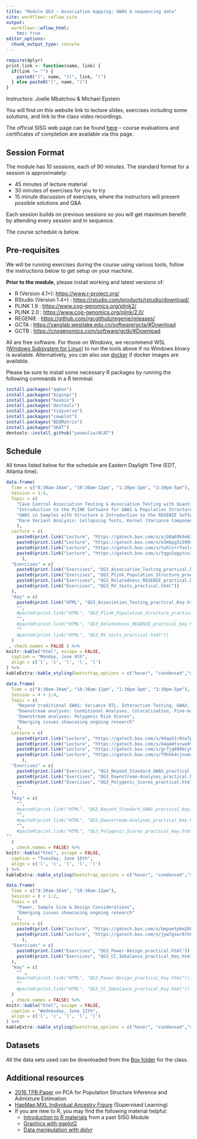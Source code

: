 ```yaml
---
title: "Module QG3 - Association mapping: GWAS & sequencing data"
site: workflowr::wflow_site
output:
  workflowr::wflow_html:
    toc: true
editor_options:
  chunk_output_type: console
---
```


```r
require(dplyr)
print.link <- function(name, link) {
  if(link != "") { 
    paste0("[", name, "](", link, ")")
  } else paste0("[", name, "]")
}
```

Instructors: Joelle Mbatchou & Michael Epstein

You will find on this website link to lecture slides, exercises including some solutions, and link to the class video recordings.

The official SISG web page can be found [here](https://sisg.biosciences.gatech.edu/sisg-module-qg3/) – course evaluations and certificates of completion are available via this page.


## Session Format
The module has 10 sessions, each of 90 minutes. The standard format for a session is approximately:

* 45 minutes of lecture material
* 30 minutes of exercises for you to try 
* 15 minute discussion of exercises, where the instructors will present possible solutions and Q&A

Each session builds on previous sessions so you will get maximum benefit by attending every session and in sequence.

The course schedule is below.


## Pre-requisites

We will be running exercises during the course using various tools, follow the instructions below to get setup on your machine.

**Prior to the module**, please install working and latest versions of:

* R (Version 4.1+): 
  <a href="https://www.r-project.org/" target="_blank">https://www.r-project.org/</a>
* RStudio (Version 1.4+) : 
  <a href="https://rstudio.com/products/rstudio/download/" target="_blank">https://rstudio.com/products/rstudio/download/</a>
* PLINK 1.9 : 
  <a href="https://www.cog-genomics.org/plink2/" target="_blank">https://www.cog-genomics.org/plink2/</a>
* PLINK 2.0 : 
  <a href="https://www.cog-genomics.org/plink/2.0/" target="_blank">https://www.cog-genomics.org/plink/2.0/</a>
* REGENIE : 
  <a href="https://github.com/rgcgithub/regenie/releases/" target="_blank">https://github.com/rgcgithub/regenie/releases/</a>
* GCTA : 
  <a href="https://yanglab.westlake.edu.cn/software/gcta/#Download" target="_blank">https://yanglab.westlake.edu.cn/software/gcta/#Download</a>
* GCTB : 
  <a href="https://cnsgenomics.com/software/gctb/#Download" target="_blank">https://cnsgenomics.com/software/gctb/#Download</a>

All are free software. For those on Windows, we recommend WSL ([Windows Subsystem for Linux](https://learn.microsoft.com/en-us/windows/wsl/install)) to run the tools above if no Windows binary is available. Alternatively, you can also use [docker](https://docs.docker.com/desktop/setup/install/windows-install/) if docker images are available.

Please be sure to install some necessary R packages by running the following commands in a R terminal:
```r
install.packages("qqman")
install.packages("bigsnpr")
install.packages("hexbin")
install.packages("devtools")
install.packages("tidyverse")
install.packages("cowplot")
install.packages("BEDMatrix")
install.packages("SKAT")
devtools::install_github("yaowuliu/ACAT")
```

## Schedule

All times listed below for the schedule are Eastern Daylight Time (EDT, Atlanta time).

```r
data.frame(
  Time = c("8:30am-10am", "10:30am-12pm", "1:30pm-3pm", "3:30pm-5pm"),
  Session = 1:4,
  Topic = c(
    "Case Control Association Testing & Association Testing with Quantitative Traits",
    "Introduction to the PLINK Software for GWAS & Population Structure Inference",
    "GWAS in Samples with Structure & Introduction to the REGENIE Software",
    "Rare Variant Analysis: Collapsing Tests, Kernel (Variance Component) Tests and Omnibus Tests"
    ),
  Lecture = c(
    paste0(print.link("Lecture", "https://gatech.box.com/s/yjb8q69k4e63ogufooccrfkd097di3m2")),
    paste0(print.link("Lecture", "https://gatech.box.com/s/e3mbpg5i590dzcz8fhedhwjszq8fjsve")),
    paste0(print.link("Lecture", "https://gatech.box.com/s/tuhlzrrfosl4i7zgd2gqp0yir2b428zh")),
    paste0(print.link("Lecture", "https://gatech.box.com/s/tqgn2agytnu1gltndcvqjfirag4j87jt"))
      ),
  "Exercises" = c(
    paste0(print.link("Exercises", "QG3_Association_Testing_practical.html")),
    paste0(print.link("Exercises", "QG3_Plink_Population_Structure_practical.html")),
    paste0(print.link("Exercises", "QG3_Relatedness_REGENIE_practical.html")),
    paste0(print.link("Exercises", "QG3_RV_tests_practical.html"))
  ),
  "Key" = c(
    paste0(print.link("HTML", "QG3_Association_Testing_practical_Key.html")),
    "",
    #paste0(print.link("HTML", "QG3_Plink_Population_Structure_practical_Key.html")),
    "",
    #paste0(print.link("HTML", "QG3_Relatedness_REGENIE_practical_Key.html")),
    ""
    #paste0(print.link("HTML", "QG3_RV_tests_practical.html"))
  )
 , check.names = FALSE ) %>%
knitr::kable("html", escape = FALSE, 
  caption = "Monday, June 9th", 
  align = c('l', 'c', 'l', 'l', 'l')
) %>%
kableExtra::kable_styling(bootstrap_options = c("hover", "condensed","striped"))
```

```r
data.frame(
  Time = c("8:30am-10am", "10:30am-12pm", "1:30pm-3pm", "3:30pm-5pm"),
  Session = 4 + 1:4,
  Topic = c(
    "Beyond traditional GWAS: Variance QTL, Interaction Testing, GWAX, Time-to-event, Multi-trait analysis",
    "Downstream analyses: Conditional Analyses, Colocalization, Fine-mapping, Gene-based & Pathways Analysis",
    "Downstream analyses: Polygenic Risk Scores",
    "Emerging issues showcasing ongoing research"
    ),
  Lecture = c(
    paste0(print.link("Lecture", "https://gatech.box.com/s/04qa51r6tw7prfhdflc1taroim6jaudv")),
    paste0(print.link("Lecture", "https://gatech.box.com/s/k4q4mtscwa9txdcc6qdxiviyrzob3djf")),
    paste0(print.link("Lecture", "https://gatech.box.com/s/gr7jq894brykdq4s64nqd09b5guateel")),
    paste0(print.link("Lecture", "https://gatech.box.com/s/f9hhb4cjnumy4i7yp7hgxcyv3fgwo9xf"))
      ),
  "Exercises" = c(
    paste0(print.link("Exercises", "QG3_Beyond_Standard_GWAS_practical.html")),
    paste0(print.link("Exercises", "QG3_Downstream-Analyses_practical.html")),
    paste0(print.link("Exercises", "QG3_Polygenic_Scores_practical.html")),
    ""
  ),
  "Key" = c(
    "",
    #paste0(print.link("HTML", "QG3_Beyond_Standard_GWAS_practical_Key.html")),
    "",
    #paste0(print.link("HTML", "QG3_Downstream-Analyses_practical_Key.html")),
    "",
    #paste0(print.link("HTML", "QG3_Polygenic_Scores_practical_Key.html")),
""
  )
  , check.names = FALSE) %>%
knitr::kable("html", escape = FALSE, 
  caption = "Tuesday, June 10th", 
  align = c('l', 'c', 'l', 'l', 'l')
) %>%
kableExtra::kable_styling(bootstrap_options = c("hover", "condensed","striped"))
```

```r
data.frame(
  Time = c("8:30am-10am", "10:30am-12pm"),
  Session = 8 + 1:2,
  Topic = c(
    "Power, Sample Size & Design Considerations",
    "Emerging issues showcasing ongoing research"
    ),
  Lecture = c(
    paste0(print.link("Lecture", "https://gatech.box.com/s/bmpoetpkm2bk3p2km5q7d8wth07vuuum")),
    paste0(print.link("Lecture", "https://gatech.box.com/s/jyw7gswr67n01zr1rt8b16xr8ptjdgaj"))
      ),
  "Exercises" = c(
    paste0(print.link("Exercises", "QG3_Power-Design_practical.html")),
    paste0(print.link("Exercises", "QG3_CC_Imbalance_practical_Key.html"))
  ),
  "Key" = c(
    "" , 
    #paste0(print.link("HTML", "QG3_Power-Design_practical_Key.html")),
    "" 
    #paste0(print.link("HTML", "QG3_CC_Imbalance_practical_Key.html"))
  )
  , check.names = FALSE) %>%
knitr::kable("html", escape = FALSE, 
  caption = "Wednesday, June 11th", 
  align = c('l', 'c', 'l', 'l', 'l')
) %>%
kableExtra::kable_styling(bootstrap_options = c("hover", "condensed","striped"))
```


## Datasets

All the data sets used can be downloaded from the [Box folder](https://gatech.box.com/s/s6m0970432k5pcrgx2xigng6acjpuo54) for the class.

## Additional resources

* [2016 TPB Paper](https://faculty.washington.edu/tathornt/sisg/Zheng_Weir_Eigenanalysis_TPB_2016.pdf) on PCA for Population Structure Inference and Admixture Estimation
* [HapMap MXL Individual Ancestry Figure](https://faculty.washington.edu/tathornt/sisg/HapMapMXL_Ancestry_Supervised.pdf) (Supervised Learning)
* If you are new to R, you may find the following material helpful:
  * [Introduction to R materials](https://faculty.washington.edu/kenrice/rintro/) from a past SISG Module
  * [Graphics with ggplot2](https://ggplot2.tidyverse.org/)
  * [Data manipulation with dplyr](http://dplyr.tidyverse.org/)

